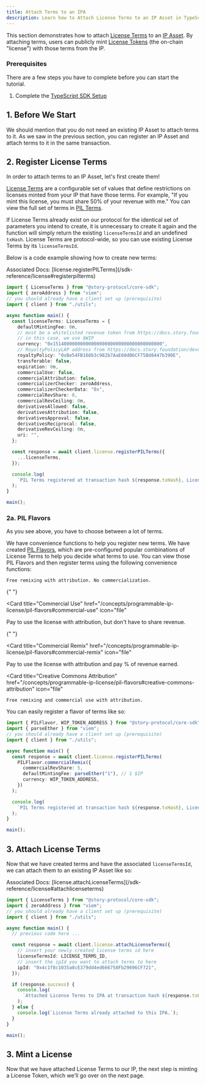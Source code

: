 ```yaml
---
title: Attach Terms to an IPA
description: Learn how to Attach License Terms to an IP Asset in TypeScript.
---
```


This section demonstrates how to attach [License Terms](/concepts/licensing-module/license-terms) to an [IP Asset](/concepts/ip-asset). By attaching terms, users can publicly mint [License Tokens](/concepts/licensing-module/license-token) (the on-chain "license") with those terms from the IP.

### Prerequisites

There are a few steps you have to complete before you can start the tutorial.

1. Complete the [TypeScript SDK Setup](/developers/typescript-sdk/setup)

## 1. Before We Start

We should mention that you do not need an existing IP Asset to attach terms to it. As we saw in the previous section, you can register an IP Asset and attach terms to it in the same transaction.

## 2. Register License Terms

In order to attach terms to an IP Asset, let's first create them!

[License Terms](/concepts/licensing-module/license-terms) are a configurable set of values that define restrictions on licenses minted from your IP that have those terms. For example, "If you mint this license, you must share 50% of your revenue with me." You can view the full set of terms in [PIL Terms](/concepts/programmable-ip-license/pil-terms).

<Note>

If License Terms already exist on our protocol for the identical set of parameters you intend to create, it is unnecessary to create it again and the function will simply return the existing `licenseTermsId` and an undefined `txHash`. License Terms are protocol-wide, so you can use existing License Terms by its `licenseTermsId`.

</Note>

Below is a code example showing how to create new terms:

<Info>
  Associated Docs:
  [license.registerPILTerms](/sdk-reference/license#registerpilterms)
</Info>

```typescript main.ts
import { LicenseTerms } from "@story-protocol/core-sdk";
import { zeroAddress } from "viem";
// you should already have a client set up (prerequisite)
import { client } from "./utils";

async function main() {
  const licenseTerms: LicenseTerms = {
    defaultMintingFee: 0n,
    // must be a whitelisted revenue token from https://docs.story.foundation/developers/deployed-smart-contracts
    // in this case, we use $WIP
    currency: "0x1514000000000000000000000000000000000000",
    // RoyaltyPolicyLAP address from https://docs.story.foundation/developers/deployed-smart-contracts
    royaltyPolicy: "0xBe54FB168b3c982b7AaE60dB6CF75Bd8447b390E",
    transferable: false,
    expiration: 0n,
    commercialUse: false,
    commercialAttribution: false,
    commercializerChecker: zeroAddress,
    commercializerCheckerData: "0x",
    commercialRevShare: 0,
    commercialRevCeiling: 0n,
    derivativesAllowed: false,
    derivativesAttribution: false,
    derivativesApproval: false,
    derivativesReciprocal: false,
    derivativeRevCeiling: 0n,
    uri: "",
  };

  const response = await client.license.registerPILTerms({
    ...licenseTerms,
  });

  console.log(
    `PIL Terms registered at transaction hash ${response.txHash}, License Terms ID: ${response.licenseTermsId}`
  );
}

main();
```

### 2a. PIL Flavors

As you see above, you have to choose between a lot of terms.

We have convenience functions to help you register new terms. We have created [PIL Flavors](/concepts/programmable-ip-license/pil-flavors), which are pre-configured popular combinations of License Terms to help you decide what terms to use. You can view those PIL Flavors and then register terms using the following convenience functions:

<CardGroup cols={4}>
  <Card
    title="Non-Commercial Social Remixing"
    href="/concepts/programmable-ip-license/pil-flavors#non-commercial-social-remixing"
    icon="file"
    
    
  >
    Free remixing with attribution. No commercialization.
  </Card>

{" "}

<Card
  title="Commercial Use"
  href="/concepts/programmable-ip-license/pil-flavors#commercial-use"
  icon="file"
>
  Pay to use the license with attribution, but don't have to share revenue.
</Card>

{" "}

<Card
  title="Commercial Remix"
  href="/concepts/programmable-ip-license/pil-flavors#commercial-remix"
  icon="file"
>
  Pay to use the license with attribution and pay % of revenue earned.
</Card>

  <Card
    title="Creative Commons Attribution"
    href="/concepts/programmable-ip-license/pil-flavors#creative-commons-attribution"
    icon="file"
    
    
  >
    Free remixing and commercial use with attribution.
  </Card>
</CardGroup>

You can easily register a flavor of terms like so:

```typescript main.ts
import { PILFlavor, WIP_TOKEN_ADDRESS } from "@story-protocol/core-sdk";
import { parseEther } from "viem";
// you should already have a client set up (prerequisite)
import { client } from "./utils";

async function main() {
  const response = await client.license.registerPILTerms(
    PILFlavor.commercialRemix({
      commercialRevShare: 5,
      defaultMintingFee: parseEther("1"), // 1 $IP
      currency: WIP_TOKEN_ADDRESS,
    })
  );

  console.log(
    `PIL Terms registered at transaction hash ${response.txHash}, License Terms ID: ${response.licenseTermsId}`
  );
}

main();
```

## 3. Attach License Terms

Now that we have created terms and have the associated `licenseTermsId`, we can attach them to an existing IP Asset like so:

<Info>
  Associated Docs:
  [license.attachLicenseTerms](/sdk-reference/license#attachlicenseterms)
</Info>

```typescript main.ts
import { LicenseTerms } from "@story-protocol/core-sdk";
import { zeroAddress } from "viem";
// you should already have a client set up (prerequisite)
import { client } from "./utils";

async function main() {
  // previous code here ...

  const response = await client.license.attachLicenseTerms({
    // insert your newly created license terms id here
    licenseTermsId: LICENSE_TERMS_ID,
    // insert the ipId you want to attach terms to here
    ipId: "0x4c1f8c1035a8cE379dd4ed666758Fb29696CF721",
  });

  if (response.success) {
    console.log(
      `Attached License Terms to IPA at transaction hash ${response.txHash}.`
    );
  } else {
    console.log(`License Terms already attached to this IPA.`);
  }
}

main();
```

## 3. Mint a License

Now that we have attached License Terms to our IP, the next step is minting a License Token, which we'll go over on the next page.
